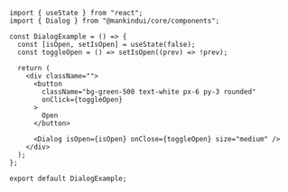 ```tsx
import { useState } from "react";
import { Dialog } from "@mankindui/core/components";

const DialogExample = () => {
  const [isOpen, setIsOpen] = useState(false);
  const toggleOpen = () => setIsOpen((prev) => !prev);

  return (
    <div className="">
      <button
        className="bg-green-500 text-white px-6 py-3 rounded"
        onClick={toggleOpen}
      >
        Open
      </button>

      <Dialog isOpen={isOpen} onClose={toggleOpen} size="medium" />
    </div>
  );
};

export default DialogExample;
```
